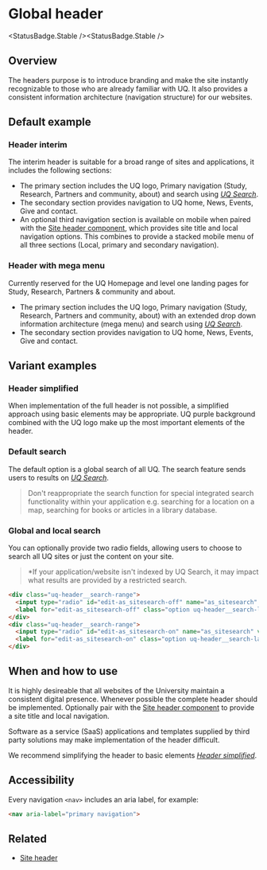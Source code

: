 
# Global header

<StatusBadge.Stable /><StatusBadge.Stable />

## Overview

The headers purpose is to introduce branding and make the site instantly recognizable to those who are already familiar with UQ.
It also provides a consistent information architecture (navigation structure) for our websites. 

## Default example

### Header interim

The interim header is suitable for a broad range of sites and applications, it includes the following sections:

- The primary section includes the UQ logo, Primary navigation (Study, Research, Partners and community, about) and search using [*UQ Search*](https://www.uq.edu.au/search).
- The secondary section provides navigation to UQ home, News, Events, Give and contact. 
- An optional third navigation section is available on mobile when paired with the [Site header component](?path=/docs/components-site-header--site-header-with-subnav), which provides site title and local navigation options. This combines to provide a stacked mobile menu of all three sections (Local, primary and secondary navigation). 

<Canvas withToolbar>
  <Story height={220} id="components-header--header-interim" />
</Canvas>

### Header with mega menu

Currently reserved for the UQ Homepage and level one landing pages for Study, Research, Partners & community and about. 

- The primary section includes the UQ logo, Primary navigation (Study, Research, Partners and community, about) with an extended drop down information architecture (mega menu) and search using [*UQ Search*](https://www.uq.edu.au/search).
- The secondary section provides navigation to UQ home, News, Events, Give and contact. 

<Canvas withToolbar>
  <Story height={300} id="components-header--header" />
</Canvas>

## Variant examples

### Header simplified 
 
When implementation of the full header is not possible, a simplified approach using basic elements may be appropriate. 
UQ purple background combined with the UQ logo make up the most important elements of the header. 

<Story height={120} id="components-header--basic-header" />

### Default search
The default option is a global search of all UQ. The search feature sends users to results on [*UQ Search*](https://www.uq.edu.au/search). 

> Don't reappropriate the search function for special integrated search
> functionality within your application e.g. searching for a location on a map,
> searching for books or articles in a library database.

<Story id="components-header--search-global" />

### Global and local search
You can optionally provide two radio fields, allowing users to choose to search all UQ sites or just the content on your site.

> *If your application/website isn't indexed by UQ Search, it may impact what results are provided by a restricted search.

<Story height={120} id="components-header--search-local" />

```html
<div class="uq-header__search-range">
  <input type="radio" id="edit-as_sitesearch-off" name="as_sitesearch" value="" class="form-radio uq-header__search-radio">
  <label for="edit-as_sitesearch-off" class="option uq-header__search-label">Search all UQ websites</label>
</div>
<div class="uq-header__search-range">
  <input type="radio" id="edit-as_sitesearch-on" name="as_sitesearch" value="https://future-students.uq.edu.au" checked="checked" class="form-radio uq-header__search-radio">
  <label for="edit-as_sitesearch-on" class="option uq-header__search-label">Search this website (future-students.uq.edu.au)</label>
</div>
```

## When and how to use

It is highly desireable that all websites of the University maintain a consistent digital presence.
Whenever possible the complete header should be implemented. 
Optionally pair with the [Site header component](?path=/docs/components-site-header--site-header-with-subnav) to provide a site title and local navigation.

Software as a service (SaaS) applications and templates supplied by third party solutions may make implementation of the header difficult. 

We recommend simplifying the header to basic elements [*Header simplified*](?path=/docs/components-header--basic-header). 

## Accessibility

Every navigation ```<nav>``` includes an aria label, for example: 

```html
<nav aria-label="primary navigation">
```


## Related

- [Site header](?path=/docs/components-site-header--site-header-with-subnav)
